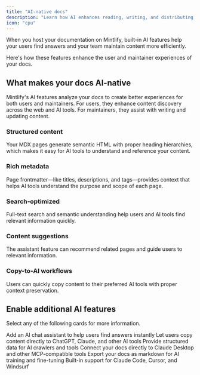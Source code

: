 ```yaml
---
title: "AI-native docs"
description: "Learn how AI enhances reading, writing, and distributing your docs"
icon: "cpu"
---
```


When you host your documentation on Mintlify, built-in AI features help your users find answers and your team maintain content more efficiently.

Here's how these features enhance the user and maintainer experiences of your docs.

## What makes your docs AI-native

Mintlify's AI features analyze your docs to create better experiences for both users and maintainers. For users, they enhance content discovery across the web and AI tools. For maintainers, they assist with writing and updating content.

### Structured content
Your MDX pages generate semantic HTML with proper heading hierarchies, which makes it easy for AI tools to understand and reference your content.

### Rich metadata
Page frontmatter—like titles, descriptions, and tags—provides context that helps AI tools understand the purpose and scope of each page.

### Search-optimized
Full-text search and semantic understanding help users and AI tools find relevant information quickly.

### Content suggestions
The assistant feature can recommend related pages and guide users to relevant information.

### Copy-to-AI workflows
Users can quickly copy content to their preferred AI tools with proper context preservation.

## Enable additional AI features

Select any of the following cards for more information.

<CardGroup cols={2}>
  <Card title="Assistant" icon="comments" href="/guides/assistant">
    Add an AI chat assistant to help users find answers instantly
  </Card>
  <Card title="Contextual AI menu" icon="sparkles" href="/ai/contextual-menu">
    Let users copy content directly to ChatGPT, Claude, and other AI tools
  </Card>
  <Card title="LLMs.txt optimization" icon="file-text" href="/ai/llmstxt">
    Provide structured data for AI crawlers and tools
  </Card>
  <Card title="MCP integration" icon="plug" href="/ai/model-context-protocol">
    Connect your docs directly to Claude Desktop and other MCP-compatible tools
  </Card>
  <Card title="Markdown export" icon="download" href="/ai/markdown-export">
    Export your docs as markdown for AI training and fine-tuning
  </Card>
  <Card title="Editor integrations" icon="code" href="/guides/claude-code">
    Built-in support for Claude Code, Cursor, and Windsurf
  </Card>
</CardGroup>
